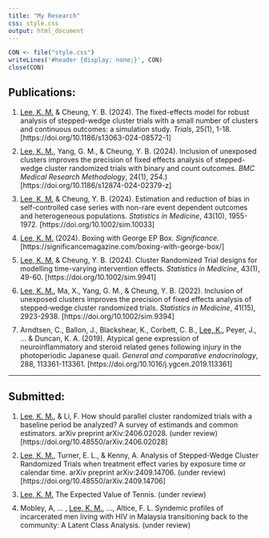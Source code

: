 ```yaml
---
title: "My Research"
css: style.css
output: html_document
---
```


```r
CON <- file("style.css")
writeLines('#header {display: none;}', CON)
close(CON)
```

## Publications:
<ol>
<li class="list"><u>Lee, K. M.</u> & Cheung, Y. B. (2024). The fixed-effects model for robust analysis of stepped-wedge cluster trials with a small number of clusters and continuous outcomes: a simulation study. <i>Trials</i>, 25(1), 1-18. [https://doi.org/10.1186/s13063-024-08572-1]</li>

<li class="list"><u>Lee, K. M.</u>, Yang, G. M., & Cheung, Y. B. (2024). Inclusion of unexposed clusters improves the precision of fixed effects analysis of stepped-wedge cluster randomized trials with binary and count outcomes. <i>BMC Medical Research Methodology</i>, 24(1), 254.</i>) [https://doi.org/10.1186/s12874-024-02379-z]</li>

<li class="list"><u>Lee, K. M.</u> & Cheung, Y. B. (2024). Estimation and reduction of bias in self-controlled case series with non-rare event dependent outcomes and heterogeneous populations. <i>Statistics in Medicine</i>, 43(10), 1955-1972. [https://doi.org/10.1002/sim.10033]</li>

<li class="list"><u>Lee, K. M.</u> (2024). Boxing with George EP Box. <i>Significance</i>. [https://significancemagazine.com/boxing-with-george-box/]</li>

<li class="list"><u>Lee, K. M.</u> & Cheung, Y. B. (2024). Cluster Randomized Trial designs for modelling time-varying intervention effects. <i>Statistics in Medicine</i>, 43(1), 49-60.  [https://doi.org/10.1002/sim.9941]</li>

<li class="list"><u>Lee, K. M.</u>, Ma, X., Yang, G. M., & Cheung, Y. B. (2022). Inclusion of unexposed clusters improves the precision of fixed effects analysis of stepped‐wedge cluster randomized trials. <i>Statistics in Medicine</i>, 41(15), 2923-2938. [https://doi.org/10.1002/sim.9394]</li>

<li class="list">Arndtsen, C., Ballon, J., Blackshear, K., Corbett, C. B., <u>Lee, K.</u>, Peyer, J., ... & Duncan, K. A. (2019). Atypical gene expression of neuroinflammatory and steroid related genes following injury in the photoperiodic Japanese quail. <i>General and comparative endocrinology</i>, 288, 113361-113361. [https://doi.org/10.1016/j.ygcen.2019.113361]</li>
</ol>

<hr>
## Submitted:
<ol>
<li class="list"><u>Lee, K. M.</u>, & Li, F. How should parallel cluster randomized trials with a baseline period be analyzed? A survey of estimands and common estimators. arXiv preprint arXiv:2406.02028. (under review) [https://doi.org/10.48550/arXiv.2406.02028]</li>

<li class="list"><u>Lee, K. M.</u>, Turner, E. L., & Kenny, A. Analysis of Stepped-Wedge Cluster Randomized Trials when treatment effect varies by exposure time or calendar time. arXiv preprint arXiv:2409.14706. (under review) [https://doi.org/10.48550/arXiv.2409.14706]</li>

<li class="list"><u>Lee, K. M.</u> The Expected Value of Tennis. (under review)</li>

<li class="list">Mobley, A, … , <u>Lee, K. M.</u>, …, Altice, F. L. Syndemic profiles of incarcerated men living with HIV in Malaysia transitioning back to the community: A Latent Class Analysis. (under review)</li>

</ol>

<style>
li.list{
  margin: 10px 0;
}
</style>
